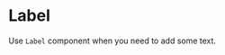 
<Meta title="uikit/Label" component={Label} />

# Label

Use `Label` component when you need to add some text.

<Preview>
  <Story name="Label">
    <Label
      id="inputid"
      label="Label example"
      description="description example"
    />
  </Story>
</Preview>

<br /><br />